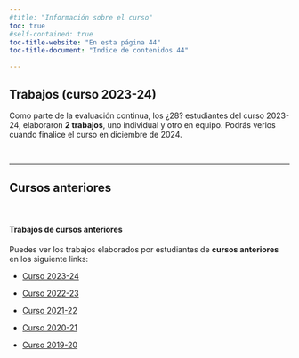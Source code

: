 ```yaml
---
#title: "Información sobre el curso"
toc: true
#self-contained: true
toc-title-website: "En esta página 44"
toc-title-document: "Indice de contenidos 44"

---
```


## Trabajos (curso 2023-24)


Como parte de la evaluación continua, los ¿28? estudiantes del curso 2023-24, elaboraron **2 trabajos**, uno individual y otro en equipo. Podrás verlos cuando finalice el curso en diciembre de 2024.


<br>

-----------------------------------

## Cursos anteriores

<br>

::: {.callout-note collapse="false" appearance="default" icon="false"}
#### Trabajos de cursos anteriores


Puedes ver los trabajos elaborados por estudiantes de **cursos anteriores** en los siguiente links:

   - [Curso 2023-24](./mas-cosas/07-trabajos_2023-24.html){target="_blank"}

   - [Curso 2022-23](./mas-cosas/07-trabajos_2022-23.html){target="_blank"}
   
   - [Curso 2021-22](./mas-cosas/07-trabajos_2021-22.html){target="_blank"}
   
   - [Curso 2020-21](./mas-cosas/07-trabajos_2020-21.html){target="_blank"}
   
   - [Curso 2019-20](./mas-cosas/07-trabajos_2019-20.html){target="_blank"}

:::

